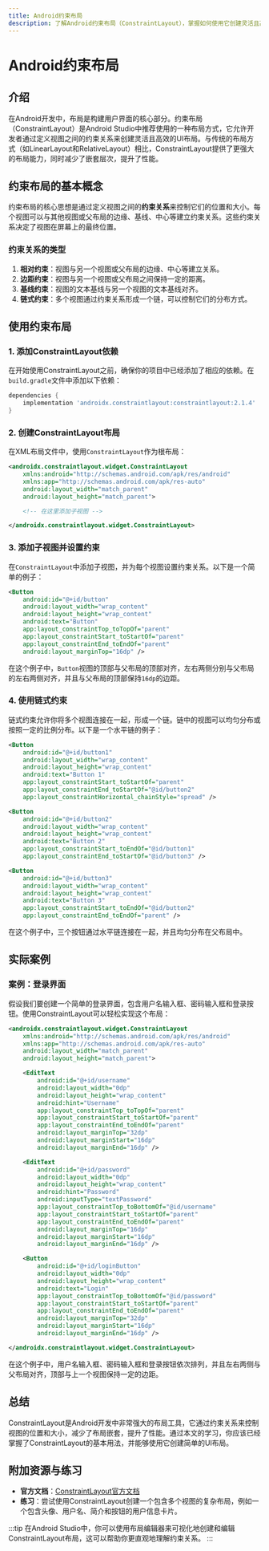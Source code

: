 ```yaml
---
title: Android约束布局
description: 了解Android约束布局（ConstraintLayout），掌握如何使用它创建灵活且高效的UI布局。适合初学者学习。
---
```


# Android约束布局

## 介绍

在Android开发中，布局是构建用户界面的核心部分。约束布局（ConstraintLayout）是Android Studio中推荐使用的一种布局方式，它允许开发者通过定义视图之间的约束关系来创建灵活且高效的UI布局。与传统的布局方式（如LinearLayout和RelativeLayout）相比，ConstraintLayout提供了更强大的布局能力，同时减少了嵌套层次，提升了性能。

## 约束布局的基本概念

约束布局的核心思想是通过定义视图之间的**约束关系**来控制它们的位置和大小。每个视图可以与其他视图或父布局的边缘、基线、中心等建立约束关系。这些约束关系决定了视图在屏幕上的最终位置。

### 约束关系的类型

1. **相对约束**：视图与另一个视图或父布局的边缘、中心等建立关系。
2. **边距约束**：视图与另一个视图或父布局之间保持一定的距离。
3. **基线约束**：视图的文本基线与另一个视图的文本基线对齐。
4. **链式约束**：多个视图通过约束关系形成一个链，可以控制它们的分布方式。

## 使用约束布局

### 1. 添加ConstraintLayout依赖

在开始使用ConstraintLayout之前，确保你的项目中已经添加了相应的依赖。在`build.gradle`文件中添加以下依赖：

```groovy
dependencies {
    implementation 'androidx.constraintlayout:constraintlayout:2.1.4'
}
```

### 2. 创建ConstraintLayout布局

在XML布局文件中，使用`ConstraintLayout`作为根布局：

```xml
<androidx.constraintlayout.widget.ConstraintLayout
    xmlns:android="http://schemas.android.com/apk/res/android"
    xmlns:app="http://schemas.android.com/apk/res-auto"
    android:layout_width="match_parent"
    android:layout_height="match_parent">

    <!-- 在这里添加子视图 -->

</androidx.constraintlayout.widget.ConstraintLayout>
```

### 3. 添加子视图并设置约束

在`ConstraintLayout`中添加子视图，并为每个视图设置约束关系。以下是一个简单的例子：

```xml
<Button
    android:id="@+id/button"
    android:layout_width="wrap_content"
    android:layout_height="wrap_content"
    android:text="Button"
    app:layout_constraintTop_toTopOf="parent"
    app:layout_constraintStart_toStartOf="parent"
    app:layout_constraintEnd_toEndOf="parent"
    android:layout_marginTop="16dp" />
```

在这个例子中，`Button`视图的顶部与父布局的顶部对齐，左右两侧分别与父布局的左右两侧对齐，并且与父布局的顶部保持`16dp`的边距。

### 4. 使用链式约束

链式约束允许你将多个视图连接在一起，形成一个链。链中的视图可以均匀分布或按照一定的比例分布。以下是一个水平链的例子：

```xml
<Button
    android:id="@+id/button1"
    android:layout_width="wrap_content"
    android:layout_height="wrap_content"
    android:text="Button 1"
    app:layout_constraintStart_toStartOf="parent"
    app:layout_constraintEnd_toStartOf="@id/button2"
    app:layout_constraintHorizontal_chainStyle="spread" />

<Button
    android:id="@+id/button2"
    android:layout_width="wrap_content"
    android:layout_height="wrap_content"
    android:text="Button 2"
    app:layout_constraintStart_toEndOf="@id/button1"
    app:layout_constraintEnd_toStartOf="@id/button3" />

<Button
    android:id="@+id/button3"
    android:layout_width="wrap_content"
    android:layout_height="wrap_content"
    android:text="Button 3"
    app:layout_constraintStart_toEndOf="@id/button2"
    app:layout_constraintEnd_toEndOf="parent" />
```

在这个例子中，三个按钮通过水平链连接在一起，并且均匀分布在父布局中。

## 实际案例

### 案例：登录界面

假设我们要创建一个简单的登录界面，包含用户名输入框、密码输入框和登录按钮。使用ConstraintLayout可以轻松实现这个布局：

```xml
<androidx.constraintlayout.widget.ConstraintLayout
    xmlns:android="http://schemas.android.com/apk/res/android"
    xmlns:app="http://schemas.android.com/apk/res-auto"
    android:layout_width="match_parent"
    android:layout_height="match_parent">

    <EditText
        android:id="@+id/username"
        android:layout_width="0dp"
        android:layout_height="wrap_content"
        android:hint="Username"
        app:layout_constraintTop_toTopOf="parent"
        app:layout_constraintStart_toStartOf="parent"
        app:layout_constraintEnd_toEndOf="parent"
        android:layout_marginTop="32dp"
        android:layout_marginStart="16dp"
        android:layout_marginEnd="16dp" />

    <EditText
        android:id="@+id/password"
        android:layout_width="0dp"
        android:layout_height="wrap_content"
        android:hint="Password"
        android:inputType="textPassword"
        app:layout_constraintTop_toBottomOf="@id/username"
        app:layout_constraintStart_toStartOf="parent"
        app:layout_constraintEnd_toEndOf="parent"
        android:layout_marginTop="16dp"
        android:layout_marginStart="16dp"
        android:layout_marginEnd="16dp" />

    <Button
        android:id="@+id/loginButton"
        android:layout_width="0dp"
        android:layout_height="wrap_content"
        android:text="Login"
        app:layout_constraintTop_toBottomOf="@id/password"
        app:layout_constraintStart_toStartOf="parent"
        app:layout_constraintEnd_toEndOf="parent"
        android:layout_marginTop="32dp"
        android:layout_marginStart="16dp"
        android:layout_marginEnd="16dp" />

</androidx.constraintlayout.widget.ConstraintLayout>
```

在这个例子中，用户名输入框、密码输入框和登录按钮依次排列，并且左右两侧与父布局对齐，顶部与上一个视图保持一定的边距。

## 总结

ConstraintLayout是Android开发中非常强大的布局工具，它通过约束关系来控制视图的位置和大小，减少了布局嵌套，提升了性能。通过本文的学习，你应该已经掌握了ConstraintLayout的基本用法，并能够使用它创建简单的UI布局。

## 附加资源与练习

- **官方文档**：[ConstraintLayout官方文档](https://developer.android.com/reference/androidx/constraintlayout/widget/ConstraintLayout)
- **练习**：尝试使用ConstraintLayout创建一个包含多个视图的复杂布局，例如一个包含头像、用户名、简介和按钮的用户信息卡片。

:::tip
在Android Studio中，你可以使用布局编辑器来可视化地创建和编辑ConstraintLayout布局，这可以帮助你更直观地理解约束关系。
:::